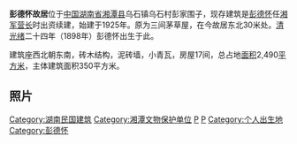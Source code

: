 {{unreferenced|time=2012-2-13}} 
{{文物保护单位
| 级别 = 全国
| 图片 = 
| 名称 = 彭德怀故居
| 编号 = 5-499
| 分类 = 近现代重要史迹及代表性建筑
| 时代 = 近代
| 所在 = [[湖南省|湖南省]][[湘潭县|湘潭县]]
| 登录 = 2001年
| Cat = 湖南全国重点文物保护单位
}}

'''彭德怀故居'''位于[[中华人民共和国|中国]][[湖南省|湖南省]][[湘潭县|湘潭县]]乌石镇乌石村彭家围子，现存建筑是[[彭德怀|彭德怀]]任[[湘军|湘军]][[营长|营长]]时出资续建，始建于1925年。原为三间茅草屋，在今故居东北30米处。[[清朝|清]][[光绪|光绪]]二十四年（1898年）彭德怀出生于此。

建筑座西北朝东南，砖木结构，泥砖墙，小青瓦，房屋17间，总占地[[面积|面积]]2,490[[平方米|平方米]]，主体建筑面积350平方米。

==照片==
{{Gallery
|align=center
|File:Bronze statue of Peng Dehuai, 7 April 2020J.jpg
 |彭德怀铜像
|File:Peng's house, Former Residence of Peng Dehuai, 7 April 2020A.jpg
 |彭德怀故居房屋
|File:Tomb of Peng Dehuai, Former Residence of Peng Dehuai2.jpg
 |彭德怀墓
|File:Memorial Hall of Peng Dehuai, Former Residence of Peng Dehuai1.jpg
 |彭德怀纪念馆
|File:Former Residence of Peng Dehuai on 7 April 2020B.jpg
 |彭德怀故居
}}

{{湖南全国重点文物保护单位}}
[[Category:湖南民国建筑|Category:湖南民国建筑]]
[[Category:湘潭文物保护单位|Category:湘潭文物保护单位]]
[[Category:湘潭名人故居|P]]
[[Category:湘潭县|P]]
[[Category:个人出生地|Category:个人出生地]]
[[Category:彭德怀|Category:彭德怀]]